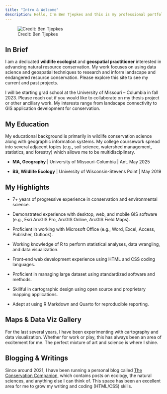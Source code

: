 ---
title: "Intro & Welcome"
description: Hello, I'm Ben Tjepkes and this is my professional portfolio detailing my career experience, creative projects, and educational pursuits.
---

![Credit: Ben Tjepkes](img-ben-with-bear.jpg)

## In Brief

I am a dedicated **wildlife ecologist** and **geospatial practitioner** interested in advancing natural resource conservation. My work focuses on using data science and geospatial techniques to research and inform landscape and endangered resource conservation. Please explore this site to see my current and past projects.

I will be starting grad school at the University of Missouri -- Columbia in fall 2023. Please reach out if you would like to collaborate on my thesis project or other ancillary work. My interests range from landscape connectivity to GIS application development for conservation.


## My Education

My educational background is primarily in wildlife conservation science along with geographic information systems. My college coursework spread into several adjacent topics (e.g., soil science, watershed management, statistics, and forestry) which allows me to be multidisciplinary.

- **MA, Geography** | University of Missouri-Columbia | Ant. May 2025

- **BS, Wildlife Ecology** | University of Wisconsin-Stevens Point | May 2019

## My Highlights


- 7+ years of progressive experience in conservation and environmental science.

- Demonstrated experience with desktop, web, and mobile GIS software (e.g., Esri ArcGIS Pro, ArcGIS Online, ArcGIS Field Maps).

- Proficient in working with Microsoft Office (e.g., Word, Excel, Access, Publisher, Outlook).

- Working knowledge of R to perform statistical analyses, data wrangling, and data visualization.

- Front-end web development experience using HTML and CSS coding languages.

- Proficient in managing large dataset using standardized software and methods.

- Skillful in cartographic design using open source and proprietary mapping applications.

- Adept at using R Markdown and Quarto for reproducible reporting.


## Maps & Data Viz Gallery

For the last several years, I have been experimenting with cartography and data visualization. Whether for work or play, this has always been an area of excitement for me. The perfect mixture of art and science is where I shine.

## Blogging & Writings

Since around 2021, I have been running a personal blog called [The Conservation Companion](https://conservationcompanion.com), which contains posts on ecology, the natural sciences, and anything else I can think of. This space has been an excellent area for me to grow my writing and coding (HTML/CSS) skills.
